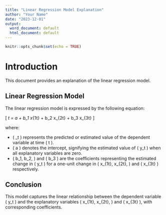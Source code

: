 ```yaml
---
title: "Linear Regression Model Explanation"
author: "Your Name"
date: "2023-12-01"
output:
  word_document: default
  html_document: default
---
```


```r
knitr::opts_chunk$set(echo = TRUE)
```

# Introduction

This document provides an explanation of the linear regression model.

## Linear Regression Model

The linear regression model is expressed by the following equation:

\[ \hat{y}_t = a + b_1 \cdot x_{1t} + b_2 \cdot x_{2t} + b_3 \cdot x_{3t} \]

where:

- \( \hat{y}_t \) represents the predicted or estimated value of the dependent variable at time \( t \).
- \( a \) denotes the intercept, signifying the estimated value of \( y_t \) when all explanatory variables are zero.
- \( b_1, b_2, \) and \( b_3 \) are the coefficients representing the estimated change in \( y_t \) for a one-unit change in \( x_{1t}, x_{2t}, \) and \( x_{3t} \) respectively.

## Conclusion

This model captures the linear relationship between the dependent variable \( y_t \) and the explanatory variables \( x_{1t}, x_{2t}, \) and \( x_{3t} \), with corresponding coefficients.
